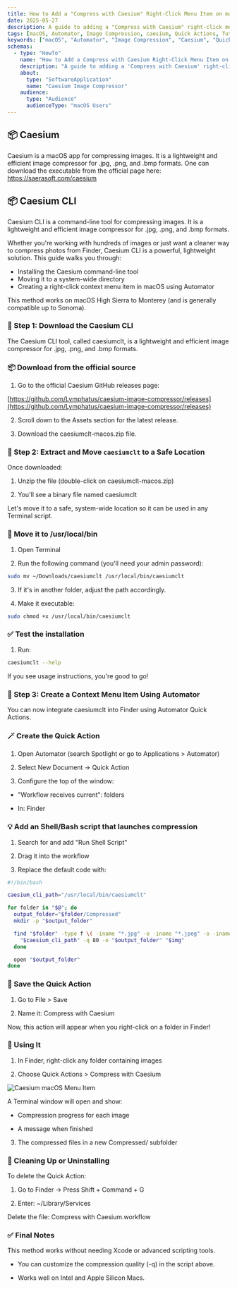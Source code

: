 ```yaml
---
title: How to Add a "Compress with Caesium" Right-Click Menu Item on macOS (Using Automator)
date: 2025-05-27
description: A guide to adding a "Compress with Caesium" right-click menu item on macOS using Automator
tags: [macOS, Automator, Image Compression, caesium, Quick Actions, Tutorial]
keywords: ["macOS", "Automator", "Image Compression", "Caesium", "Quick Actions", "Tutorial", "Image Optimization", "Workflow Automation"]
schemas:
  - type: "HowTo"
    name: "How to Add a Compress with Caesium Right-Click Menu Item on macOS"
    description: "A guide to adding a 'Compress with Caesium' right-click menu item on macOS using Automator"
    about:
      type: "SoftwareApplication"
      name: "Caesium Image Compressor"
    audience:
      type: "Audience"
      audienceType: "macOS Users"
---
```


## 📦 Caesium

Caesium is a macOS app for compressing images. It is a lightweight and efficient image compressor for .jpg, .png, and .bmp formats. One can download the executable from the official page here: https://saerasoft.com/caesium

## 📦 Caesium CLI

Caesium CLI is a command-line tool for compressing images. It is a lightweight and efficient image compressor for .jpg, .png, and .bmp formats.

Whether you're working with hundreds of images or just want a cleaner way to compress photos from Finder, Caesium CLI is a powerful, lightweight solution. This guide walks you through:

- Installing the Caesium command-line tool
- Moving it to a system-wide directory
- Creating a right-click context menu item in macOS using Automator

This method works on macOS High Sierra to Monterey (and is generally compatible up to Sonoma).

### 🚀 Step 1: Download the Caesium CLI
The Caesium CLI tool, called caesiumclt, is a lightweight and efficient image compressor for .jpg, .png, and .bmp formats.

### 📦 Download from the official source
1. Go to the official Caesium GitHub releases page:

[https://github.com/Lymphatus/caesium-image-compressor/releases](https://github.com/Lymphatus/caesium-image-compressor/releases)

2. Scroll down to the Assets section for the latest release.

3. Download the caesiumclt-macos.zip file.

### 📂 Step 2: Extract and Move `caesiumclt` to a Safe Location
Once downloaded:

1. Unzip the file (double-click on caesiumclt-macos.zip)

2. You'll see a binary file named caesiumclt

Let's move it to a safe, system-wide location so it can be used in any Terminal script.

### 🔐 Move it to /usr/local/bin
1. Open Terminal

2. Run the following command (you'll need your admin password):

```bash
sudo mv ~/Downloads/caesiumclt /usr/local/bin/caesiumclt
```

3. If it's in another folder, adjust the path accordingly.

4. Make it executable:	

```bash
sudo chmod +x /usr/local/bin/caesiumclt
```

### ✅ Test the installation
1. Run:

```bash
caesiumclt --help
```

If you see usage instructions, you're good to go!

### 🧰 Step 3: Create a Context Menu Item Using Automator
You can now integrate caesiumclt into Finder using Automator Quick Actions.

### 🪄 Create the Quick Action
1. Open Automator (search Spotlight or go to Applications > Automator)

2. Select New Document → Quick Action

3. Configure the top of the window:

- "Workflow receives current": folders

- In: Finder

### 💡 Add an Shell/Bash script that launches compression
1. Search for and add "Run Shell Script"

2. Drag it into the workflow

3. Replace the default code with:

```bash
#!/bin/bash

caesium_cli_path="/usr/local/bin/caesiumclt"

for folder in "$@"; do
  output_folder="$folder/Compressed"
  mkdir -p "$output_folder"

  find "$folder" -type f \( -iname "*.jpg" -o -iname "*.jpeg" -o -iname "*.png" \) | while read -r img; do
    "$caesium_cli_path" -q 80 -o "$output_folder" "$img"
  done

  open "$output_folder"
done
```

### 💾 Save the Quick Action
1. Go to File > Save

2. Name it: Compress with Caesium

Now, this action will appear when you right-click on a folder in Finder!

### 🧪 Using It
1. In Finder, right-click any folder containing images

2. Choose Quick Actions > Compress with Caesium

![Caesium macOS Menu Item](/blog/caesium-macos-menu-item.png)

A Terminal window will open and show:

- Compression progress for each image

- A message when finished

3. The compressed files in a new Compressed/ subfolder

### 🧹 Cleaning Up or Uninstalling
To delete the Quick Action:

1. Go to Finder → Press Shift + Command + G

2. Enter: ~/Library/Services

Delete the file: Compress with Caesium.workflow

### ✅ Final Notes
This method works without needing Xcode or advanced scripting tools.

- You can customize the compression quality (-q) in the script above.

- Works well on Intel and Apple Silicon Macs.
